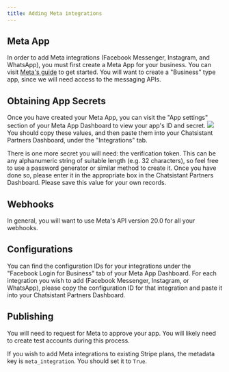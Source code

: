 ```yaml
---
title: Adding Meta integrations
---
```


## Meta App

In order to add Meta integrations (Facebook Messenger, Instagram, and WhatsApp), you must first create a Meta App for your business. You can visit [Meta's guide](https://developers.facebook.com/docs/development/create-an-app/other-app-types) to get started. You will want to create a "Business" type app, since we will need access to the messaging APIs.

## Obtaining App Secrets

Once you have created your Meta App, you can visit the "App settings" section of your Meta App Dashboard to view your app's ID and secret.
![](/images/meta-app-id.png)
You should copy these values, and then paste them into your Chatsistant Partners Dashboard, under the "Integrations" tab.

There is one more secret you will need: the verification token. This can be any alphanumeric string of suitable length (e.g. 32 characters), so feel free to use a password generator or similar method to create it. Once you have done so, please enter it in the appropriate box in the Chatsistant Partners Dashboard. Please save this value for your own records.

## Webhooks

In general, you will want to use Meta's API version 20.0 for all your webhooks.

## Configurations

You can find the configuration IDs for your integrations under the "Facebook Login for Business" tab of your Meta App Dashboard. For each integration you wish to add (Facebook Messenger, Instagram, or WhatsApp), please copy the configuration ID for that integration and paste it into your Chatsistant Partners Dashboard.

## Publishing

You will need to request for Meta to approve your app. You will likely need to create test accounts during this process.

If you wish to add Meta integrations to existing Stripe plans, the metadata key is `meta_integration`. You should set it to `True`.